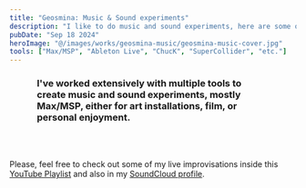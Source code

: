 ```yaml
---
title: "Geosmina: Music & Sound experiments"
description: "I like to do music and sound experiments, here are some of them."
pubDate: "Sep 18 2024"
heroImage: "@/images/works/geosmina-music/geosmina-music-cover.jpg"
tools: ["Max/MSP", "Ableton Live", "ChucK", "SuperCollider", "etc."]
---
```



<h3 style="padding: 0 3rem 3rem 3rem;">I've worked extensively with multiple tools to create music and sound experiments, mostly Max/MSP, either for art installations, film, or personal enjoyment.</h3>

<YouTube id="https://www.youtube.com/watch?v=S2-rMxZCKZs" />
<YouTube id="https://www.youtube.com/watch?v=X6mCJv5qK9k" />

Please, feel free to check out some of my live improvisations inside this [YouTube Playlist](https://www.youtube.com/playlist?list=PLNgUiXAsdpaVd551zesL9EAmaeHKFljxM) and also in my [SoundCloud profile](https://soundcloud.com/geos_mina).
